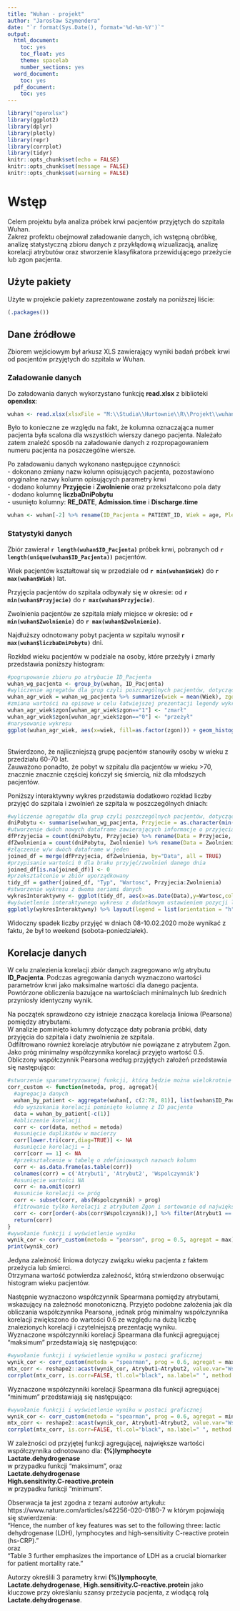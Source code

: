 ---
title: "Wuhan - projekt"
author: "Jarosław Szymendera"
date: "`r format(Sys.Date(), format='%d-%m-%Y')`"
output:
  html_document:
    toc: yes
    toc_float: yes
    theme: spacelab
    number_sections: yes
  word_document:
    toc: yes
  pdf_document:
    toc: yes
---

```{r setup, include=FALSE}
library("openxlsx")
library(ggplot2)
library(dplyr)
library(plotly)
library(repr)
library(corrplot)
library(tidyr)
knitr::opts_chunk$set(echo = FALSE)
knitr::opts_chunk$set(message = FALSE)
knitr::opts_chunk$set(warning = FALSE)
```
# Wstęp

Celem projektu była analiza próbek krwi pacjentów przyjętych do szpitala Wuhan.\
Zakrez profektu obejmował załadowanie danych, ich wstępną obróbkę, analizę statystyczną zbioru danych z przykłądową wizualizacją, analizę korelacji atrybutów oraz stworzenie klasyfikatora przewidującego przeżycie lub zgon pacjenta.

## Użyte pakiety

Użyte w projekcie pakiety zaprezentowane zostały na poniższej liście:
```{r packages, include=TRUE}
(.packages())
```
## Dane źródłowe

Zbiorem wejściowym był arkusz XLS zawierający wyniki badań próbek krwi od pacjentów przyjętych do szpitala w Wuhan.

### Załadowanie danych

Do załadowania danych wykorzystano funkcję **read.xlsx** z biblioteki **openxlsx**:
```{r loadData_1, echo=TRUE}
wuhan <- read.xlsx(xlsxFile = "M:\\Studia\\Hurtownie\\R\\Projekt\\wuhan_blood_sample_data_Jan_Feb_2020.xlsx", fillMergedCells = TRUE, colNames = TRUE)
```

Było to konieczne ze względu na fakt, że kolumna oznaczająca numer pacjenta była scalona dla wszystkich wierszy danego pacjenta.
Należało zatem znaleźć sposób na załadowanie danych z rozpropagowaniem numeru pacjenta na poszczególne wiersze.

Po załadowaniu danych wykonano następujące czynności:<br />
- dokonano zmiany nazw kolumn opisujących pacjenta, pozostawiono oryginalne nazwy kolumn opisujących parametry krwi<br />
- dodano kolumny **Przyjęcie** i **Zwolnienie** oraz przekształcono pola daty<br />
- dodano kolumnę **liczbaDniPobytu**<br />
- usunięto kolumny: **RE_DATE**, **Admission.time** i **Discharge.time**<br />
```{r loadData_2, echo=FALSE}
wuhan <- wuhan[-2] %>% rename(ID_Pacjenta = PATIENT_ID, Wiek = age, Plec = gender, Zgon = outcome) %>% mutate(Przyjecie = as.Date(Admission.time, origin = "1900-01-01"), Zwolnienie = as.Date(Discharge.time, origin = "1900-01-01"), liczbaDniPobytu = as.integer(Discharge.time-Admission.time)) %>% select(-c(4,5))
```
### Statystyki danych
Zbiór zawierał **`r length(wuhan$ID_Pacjenta)`** próbek krwi, pobranych od **`r length(unique(wuhan$ID_Pacjenta))`** pacjentów.

Wiek pacjentów kształtował się w przedziale od **`r min(wuhan$Wiek)`** do **`r max(wuhan$Wiek)`** lat.

Przyjęcia pacjentów do szpitala odbywały się w okresie: od **`r min(wuhan$Przyjecie)`** do **`r max(wuhan$Przyjecie)`**.

Zwolnienia pacjentów ze szpitala miały miejsce w okresie: od **`r min(wuhan$Zwolnienie)`** do **`r max(wuhan$Zwolnienie)`**.

Najdłuższy odnotowany pobyt pacjenta w szpitalu wynosił **`r max(wuhan$liczbaDniPobytu)`** dni.

Rozkład wieku pacjentów w podziale na osoby, które przeżyły i zmarły przedstawia poniższy histogram:
```{r histWiek, echo=FALSE}
#pogrupowanie zbioru po atrybucie ID_Pacjenta
wuhan_wg_pacjenta <- group_by(wuhan, ID_Pacjenta)
#wyliczenie agregatów dla grup czyli poszczególnych pacjentów, dotyczących wieku i faktu przeżycia lub nie
wuhan_agr_wiek = wuhan_wg_pacjenta %>% summarize(wiek = mean(Wiek), zgon = min(Zgon))
#zmiana wartości na opisowe w celu łatwiejszej prezentacji legendy wykresu
wuhan_agr_wiek$zgon[wuhan_agr_wiek$zgon=="1"] <- "zmarł"
wuhan_agr_wiek$zgon[wuhan_agr_wiek$zgon=="0"] <- "przeżył"
#narysowanie wykresu
ggplot(wuhan_agr_wiek, aes(x=wiek, fill=as.factor(zgon))) + geom_histogram() + labs(x="Wiek", y="Liczba pacjentów")  + scale_fill_manual(name="", values = c("blue", "darkblue")) 
```
<br />
Stwierdzono, że najliczniejszą grupę pacjentów stanowiły osoby w wieku z przedziału 60-70 lat.<br />
Zauważono ponadto, że pobyt w szpitalu dla pacjentów w wieku >70, znacznie znacznie częściej kończył się śmiercią, niż dla młodszych pacjentów.

Poniższy interaktywny wykres przedstawia dodatkowo rozkład liczby przyjęć do szpitala i zwolnień ze szpitala w poszczególnych dniach:
```{r przyj_i_zwol, include=TRUE, fig.width=7.3}
#wyliczenie agregatów dla grup czyli poszczególnych pacjentów, dotyczących dat przyjęcia i zwolnienia ze szpitala
dniPobytu <- summarise(wuhan_wg_pacjenta, Przyjecie = as.character(min(Przyjecie)), Zwolnienie = as.character(min(Zwolnienie)))
#utworzenie dwóch nowych dataframe zawierających informacje o przyjęciach i zwolnieniach w poszczególnch dniach
dfPrzyjecia = count(dniPobytu, Przyjecie) %>% rename(Data = Przyjecie, Przyjecia = n)
dfZwolnienia = count(dniPobytu, Zwolnienie) %>% rename(Data = Zwolnienie, Zwolnienia = n)
#złączenie w/w dwóch dataframe w jeden
joined_df = merge(dfPrzyjecia, dfZwolnienia, by="Data", all = TRUE)
#przypisanie wartości 0 dla braku przyjęć/zwolnień danego dnia
joined_df[is.na(joined_df)] <- 0
#przekształcenie w zbiór uporządkowany
tidy_df = gather(joined_df, "Typ", "Wartosc", Przyjecia:Zwolnienia)
#stworzenie wykresu z dwoma seriami danych
wykresInteraktywny <- ggplot(tidy_df, aes(x=as.Date(Data),y=Wartosc,col=Typ)) + geom_line() + theme(legend.position = "top",legend.text = element_text(size = 11), axis.text.x = element_text(size = 8, angle = 90, vjust = 0.5, hjust=1)) + xlab("Data") +ylab("Liczba pacjentów") + scale_x_date(date_labels = "%Y-%m-%d", date_breaks  ="1 day") + scale_color_manual(values=c('darkgreen','darkblue')) + labs(color = "")
#wyświetlenie interaktywnego wykresu z dodatkowym ustawieniem pozycji legendy
ggplotly(wykresInteraktywny) %>% layout(legend = list(orientation = "h"))
```
Widoczny spadek liczby przyjęć w dniach 08-10.02.2020 może wynikać z faktu, że był to weekend (sobota-poniedziałek).

## Korelacje danych

W celu znalezienia korelacji zbiór danych zagregowano w/g atrybutu **ID_Pacjenta**.
Podczas agregowania danych wyznaczono wartości parametrów krwi jako maksimalne wartości dla danego pacjenta.
Powtórzone obliczenia bazujące na wartościach minimalnych lub średnich przyniosły identyczny wynik.

Na początek sprawdzono czy istnieje znacząca korelacja liniowa (Pearsona) pomiędzy atrybutami.<br />
W analizie pominięto kolumny dotyczące daty pobrania próbki, daty przyjęcia do szpitala i daty zwolnienia ze szpitala.<br />
Odfiltrowano również korelacje atrybutów nie powiązane z atrybutem Zgon.<br />
Jako próg minimalny współczynnika korelacji przyjęto wartość 0.5.<br />
Obliczony współczynnik Pearsona według przyjętych założeń przedstawia się następująco:

```{r Pearson}
#stworzenie sparametryzowanej funkcji, którą będzie można wielokrotnie wywoływać
corr_custom <- function(metoda, prog, agregat){
  #agregacja danych
  wuhan_by_patient <- aggregate(wuhan[, c(2:78, 81)], list(wuhan$ID_Pacjenta), agregat, na.rm = TRUE)  
  #do wyszukania korelacji pominięto kolumnę z ID pacjenta
  data = wuhan_by_patient[-c(1)]
  #obliczenie korelacji
  corr <- cor(data, method = metoda)
  #usunięcie duplikatów w macierzy
  corr[lower.tri(corr,diag=TRUE)] <- NA 
  #usunięcie korelacji = 1
  corr[corr == 1] <- NA
  #przekształcenie w tabelę o zdefiniowanych nazwach kolumn
  corr <- as.data.frame(as.table(corr))
  colnames(corr) = c('Atrybut1', 'Atrybut2', 'Wspolczynnik')
  #usunięcie wartości NA
  corr <- na.omit(corr) 
  #usunicie korelacji <= próg
  corr <- subset(corr, abs(Wspolczynnik) > prog) 
  #fitrowanie tylko korelacji z atrybutem Zgon i sortowanie od największych
  corr <- corr[order(-abs(corr$Wspolczynnik)),] %>% filter(Atrybut1 == "Zgon" | Atrybut2 == "Zgon")
  return(corr)
}
#wywołanie funkcji i wyświetlenie wyniku
wynik_cor <- corr_custom(metoda = "pearson", prog = 0.5, agregat = max)
print(wynik_cor)
```
Jedyna zależność liniowa dotyczy związku wieku pacjenta z faktem przeżycia lub śmierci.<br />
Otrzymana wartość potwierdza zależność, którą stwierdzono obserwując histogram wieku pacjentów.<br />

Następnie wyznaczono współczynnik Spearmana pomiędzy atrybutami, wskazujący na zależność monotoniczną.
Przyjęto podobne założenia jak dla obliczania współczynnika Pearsona, jednak próg minimalny współczynnika korelacji zwiększono do wartości 0.6 ze względu na dużą liczbę znalezionych korelacji i czytelniejszą prezentację wyniku.<br />
Wyznaczone współczynniki korelacji Spearmana dla funkcji agregującej "maksimum" przedstawiają się następująco:
```{r Spearman_max}
#wywołanie funkcji i wyświetlenie wyniku w postaci graficznej
wynik_cor <- corr_custom(metoda = "spearman", prog = 0.6, agregat = max)
mtx_corr <- reshape2::acast(wynik_cor, Atrybut1~Atrybut2, value.var="Wspolczynnik")
corrplot(mtx_corr, is.corr=FALSE, tl.col="black", na.label=" ", method = "number")
```

Wyznaczone współczynniki korelacji Spearmana dla funkcji agregującej "minimum" przedstawiają się następująco:
```{r Spearman_min}
#wywołanie funkcji i wyświetlenie wyniku w postaci graficznej
wynik_cor <- corr_custom(metoda = "spearman", prog = 0.6, agregat = min)
mtx_corr <- reshape2::acast(wynik_cor, Atrybut1~Atrybut2, value.var="Wspolczynnik")
corrplot(mtx_corr, is.corr=FALSE, tl.col="black", na.label=" ", method = "number")
```

W zależności od przyjętej funkcji agregującej, największe wartości współczynnika odnotowano dla:
**(%)lymphocyte**\
**Lactate.dehydrogenase**\
w przypadku funkcji "maksimum",
oraz\
**Lactate.dehydrogenase**\
**High.sensitivity.C-reactive.protein**\
w przypadku funkcji "minimum".

Obserwacja ta jest zgodna z tezami autorów artykułu: 
https://www.nature.com/articles/s42256-020-0180-7
w którym pojawiają się stwierdzenia:\
"Hence, the number of key features was set to the following three: lactic dehydrogenase (LDH), lymphocytes and high-sensitivity C-reactive protein (hs-CRP)."\
oraz\
"Table 3 further emphasizes the importance of LDH as a crucial biomarker for patient mortality rate."

Autorzy określili 3 parametry krwi **(%)lymphocyte**, **Lactate.dehydrogenase**, **High.sensitivity.C-reactive.protein** jako kluczowe przy określaniu szansy przeżycia pacjenta, z wiodącą rolą **Lactate.dehydrogenase**.

<!---
próbowałem stworzyć klasyfikator RandomForest, niestety pojawiały się błędy przy wywołaniu funkcji "train" wynikające z tego, że zbiór zagregowany w/g pacjenta zawierał wartości NA (ew. NaN, Inf - w zależności od funkcji agregującej).

#set.seed(23)
#wuhan_do_ML <- aggregate(wuhan[, c(2:78)], list(wuhan$ID_Pacjenta), max, na.rm = TRUE)
#wuhan_do_ML <- wuhan_do_ML[-1]
#inTraining <- createDataPartition(y=wuhan_do_ML$Zgon, p = 0.75, list = FALSE)
#training <- wuhan_do_ML[inTraining,]
#testing <- wuhan_do_ML[-inTraining,]
#ctrl <- trainControl(method = "repeatedcv", number = 2, repeats = 5)
#fit <- train(Zgon ~ ., data = training, method = "rf", preProc = c("range"), trControl = ctrl, ntree=10)
-->